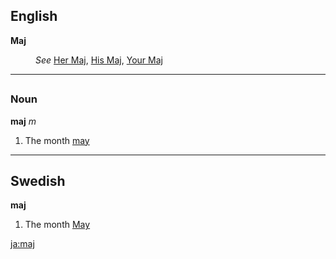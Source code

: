 ==English==
'''Maj'''

:''See'' [[Her Maj]], [[His Maj]], [[Your Maj]]


----
=={{pl}}==
===Noun===
'''maj''' ''m''
#The month [[may]]

----
==Swedish==
'''maj'''

#The month [[May]]
[[ja:maj]]